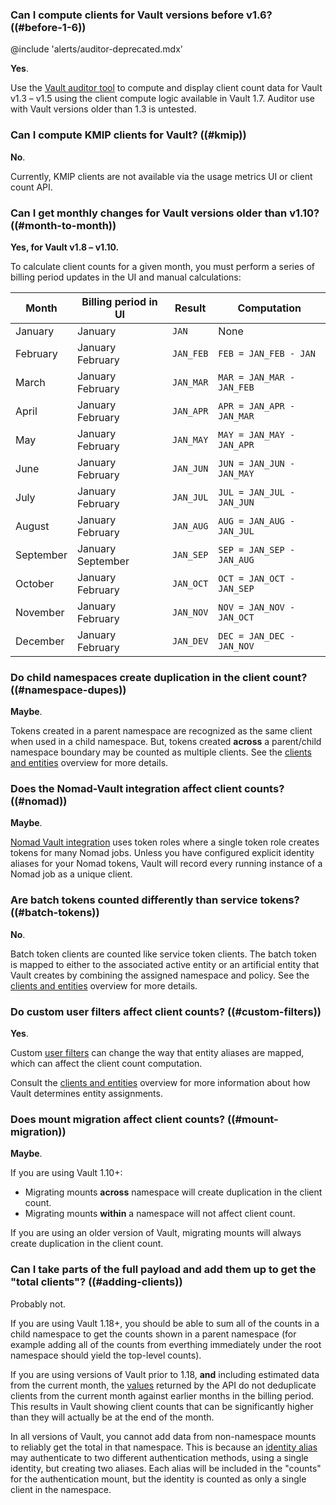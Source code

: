 ### Can I compute clients for Vault versions before v1.6? ((#before-1-6))

@include 'alerts/auditor-deprecated.mdx'

**Yes**.

Use the [Vault auditor tool](/vault/tutorials/monitoring/usage-metrics#vault-auditor-tool)
to compute and display client count data for Vault v1.3 &ndash; v1.5 using the
client compute logic available in Vault 1.7. Auditor use with Vault versions
older than 1.3 is untested.

### Can I compute KMIP clients for Vault? ((#kmip))

**No**.

Currently, KMIP clients are not available via the usage metrics UI or client
count API.

### Can I get monthly changes for Vault versions older than v1.10? ((#month-to-month))

**Yes, for Vault v1.8 &ndash; v1.10.**

To calculate client counts for a given month, you must perform a series of
billing period updates in the UI and manual calculations:

Month     | Billing period in UI     | Result       | Computation
--------- | ------------------------ | ------------ | -----------
January   | January                  | `JAN`        | None
February  | January &nbsp; February  | `JAN_FEB`    | `FEB = JAN_FEB - JAN` 
March     | January &nbsp; February  | `JAN_MAR`    | `MAR = JAN_MAR - JAN_FEB` 
April     | January &nbsp; February  | `JAN_APR`    | `APR = JAN_APR - JAN_MAR` 
May       | January &nbsp; February  | `JAN_MAY`    | `MAY = JAN_MAY - JAN_APR` 
June      | January &nbsp; February  | `JAN_JUN`    | `JUN = JAN_JUN - JAN_MAY` 
July      | January &nbsp; February  | `JAN_JUL`    | `JUL = JAN_JUL - JAN_JUN` 
August    | January &nbsp; February  | `JAN_AUG`    | `AUG = JAN_AUG - JAN_JUL` 
September | January &nbsp; September | `JAN_SEP`    | `SEP = JAN_SEP - JAN_AUG` 
October   | January &nbsp; February  | `JAN_OCT`    | `OCT = JAN_OCT - JAN_SEP` 
November  | January &nbsp; February  | `JAN_NOV`    | `NOV = JAN_NOV - JAN_OCT` 
December  | January &nbsp; February  | `JAN_DEV`    | `DEC = JAN_DEC - JAN_NOV` 

### Do child namespaces create duplication in the client count? ((#namespace-dupes))

**Maybe**.

Tokens created in a parent namespace are recognized as the same client when used
in a child namespace. But, tokens created **across** a parent/child namespace
boundary may be counted as multiple clients. See the
[clients and entities](/vault/docs/concepts/client-count) overview for more
details.

### Does the Nomad-Vault integration affect client counts? ((#nomad))

**Maybe**.

[Nomad Vault integration](/nomad/docs/integrations/vault-integration#token-role-based-integration)
uses token roles where a single token role creates tokens for many Nomad jobs.
Unless you have configured explicit identity aliases for your Nomad tokens,
Vault will record every running instance of a Nomad job as a unique client.

### Are batch tokens counted differently than service tokens? ((#batch-tokens))

**No**.

Batch token clients are counted like service token clients. The batch token is
mapped to either to the associated active entity or an artificial entity that
Vault creates by combining the assigned namespace and policy. See the
[clients and entities](/vault/docs/concepts/client-count) overview for more
details.

### Do custom user filters affect client counts? ((#custom-filters))

**Yes**.

Custom [user filters](/vault/api-docs/auth/ldap#userfilter) can change the way
that entity aliases are mapped, which can affect the client count computation.

Consult the [clients and entities](/vault/docs/concepts/client-count) overview
for more information about how Vault determines entity assignments.

### Does mount migration affect client counts? ((#mount-migration))

**Maybe**.

If you are using Vault 1.10+:

- Migrating mounts **across** namespace will create duplication in the client count.
- Migrating mounts **within** a namespace will not affect client count.

If you are using an older version of Vault, migrating mounts will always create 
duplication in the client count.

### Can I take parts of the full payload and add them up to get the "total clients"? ((#adding-clients))

Probably not.

If you are using Vault 1.18+, you should be able to sum all of the counts
in a child namespace to get the counts shown in a parent namespace (for example
adding all of the counts from everthing immediately under the root namespace
should yield the top-level counts).

If you are using versions of Vault prior to 1.18, **and** including estimated data
from the current month, the [values](/vault/api-docs/system/internal-counters#client-count)
returned by the API do not deduplicate clients from the current
month against earlier months in the billing period. This results in Vault showing
client counts that can be significantly higher than they will actually be at the end
of the month.

In all versions of Vault, you cannot add data from non-namespace mounts to 
reliably get the total in that namespace. This is because an
[identity alias](/vault/docs/concepts/client-count#standard-entity-assignments)
may authenticate to two different authentication methods, using a single identity,
but creating two aliases. Each alias will be included in the "counts" for the
authentication mount, but the identity is counted as only a single client in
the namespace.

